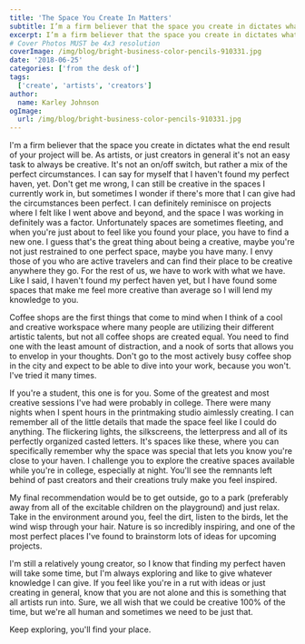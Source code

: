 ```yaml
---
title: 'The Space You Create In Matters'
subtitle: I’m a firm believer that the space you create in dictates what the end result of your project will be.
excerpt: I’m a firm believer that the space you create in dictates what the end result of your project will be.
# Cover Photos MUST be 4x3 resolution
coverImage: /img/blog/bright-business-color-pencils-910331.jpg
date: '2018-06-25'
categories: ['from the desk of']
tags:
  ['create', 'artists', 'creators']
author:
  name: Karley Johnson
ogImage:
  url: /img/blog/bright-business-color-pencils-910331.jpg
---
```

I'm a firm believer that the space you create in dictates what the end result of your project will be. As artists, or just creators in general it's not an easy task to always be creative. It's not an on/off switch, but rather a mix of the perfect circumstances. I can say for myself that I haven't found my perfect haven, yet. Don't get me wrong, I can still be creative in the spaces I currently work in, but sometimes I wonder if there's more that I can give had the circumstances been perfect. I can definitely reminisce on projects where I felt like I went above and beyond, and the space I was working in definitely was a factor. Unfortunately spaces are sometimes fleeting, and when you're just about to feel like you found your place, you have to find a new one. I guess that's the great thing about being a creative, maybe you're not just restrained to one perfect space, maybe you have many. I envy those of you who are active travelers and can find their place to be creative anywhere they go. For the rest of us, we have to work with what we have. Like I said, I haven't found my perfect haven yet, but I have found some spaces that make me feel more creative than average so I will lend my knowledge to you.

Coffee shops are the first things that come to mind when I think of a cool and creative workspace where many people are utilizing their different artistic talents, but not all coffee shops are created equal. You need to find one with the least amount of distraction, and a nook of sorts that allows you to envelop in your thoughts. Don't go to the most actively busy coffee shop in the city and expect to be able to dive into your work, because you won't. I've tried it many times.

If you're a student, this one is for you. Some of the greatest and most creative sessions I've had were probably in college. There were many nights when I spent hours in the printmaking studio aimlessly creating. I can remember all of the little details that made the space feel like I could do anything. The flickering lights, the silkscreens, the letterpress and all of its perfectly organized casted letters. It's spaces like these, where you can specifically remember why the space was special that lets you know you're close to your haven. I challenge you to explore the creative spaces available while you're in college, especially at night. You'll see the remnants left behind of past creators and their creations truly make you feel inspired.

My final recommendation would be to get outside, go to a park (preferably away from all of the excitable children on the playground) and just relax. Take in the environment around you, feel the dirt, listen to the birds, let the wind wisp through your hair. Nature is so incredibly inspiring, and one of the most perfect places I've found to brainstorm lots of ideas for upcoming projects.

I'm still a relatively young creator, so I know that finding my perfect haven will take some time, but I'm always exploring and like to give whatever knowledge I can give. If you feel like you're in a rut with ideas or just creating in general, know that you are not alone and this is something that all artists run into. Sure, we all wish that we could be creative 100% of the time, but we're all human and sometimes we need to be just that.

Keep exploring, you'll find your place.